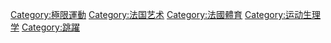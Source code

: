{{cat main}}

{{DEFAULTSORT:Parkout}}
[[Category:極限運動|Category:極限運動]]
[[Category:法国艺术|Category:法国艺术]]
[[Category:法國體育|Category:法國體育]]
[[Category:运动生理学|Category:运动生理学]]
[[Category:跳躍|Category:跳躍]]